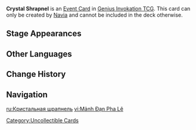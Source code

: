 {{Genius Invokation TCG Infobox
|id          = 116081
|image       = Crystal Shrapnel Event Card.png
|type        = Event Card
|createdby   = Mutual Assistance Network;As the Sunlit Sky's Singing Salute
|matching    = 1
|effect      = Deal 1 '''Physical DMG''' to the opponent's active character and draw 1 card.
|features = Navia
}}
'''Crystal Shrapnel''' is an [[Event Card]] in [[Genius Invokation TCG]]. This card can only be created by [[Navia (Character Card)|Navia]] and cannot be included in the deck otherwise.

==Stage Appearances==
{{Genius Invokation TCG Stage Appearances|createdby=Navia (Character Card)}}

==Other Languages==
{{Other Languages
|en       = Crystal Shrapnel
|zhs      = 裂晶弹片
|zhs_rm   = 
|zht      = 裂晶彈片
|zht_rm   = 
|zh_tl    = 
|ja       = 裂晶の欠片
|ja_rm    = Resshou no Kakera{{Assumed}}
|ja_tl    = 
|ko       = 결정 파편
|ko_rm    = 
|ko_tl    = 
|es       = Fragmento de metralla
|es_tl    = Shrapnel Fragment
|fr       = Shrapnel cristallin
|fr_tl    = Crystalline Shrapnel
|ru       = Кристальная шрапнель
|ru_tl    = Crystal Shrapnel 
|th       = Crystal Shrapnel
|vi       = Mảnh Đạn Pha Lê
|vi_tl    = 
|de       = Kristallscharfer Splitter
|de_tl    = Crystal-Sharp Splinter
|id       = Crystal Shrapnel
|pt       = Fragmento da Rachadura
|pt_tl    = 
|tr       = Kristal Şarapnel
|tr_tl    = 
|it       = Bossolo di cristallo
|it_tl    = 
}}

==Change History==
{{Change History|4.8}}

==Navigation==
{{Genius Invokation TCG Navbox|Event Card}}

[[Category:Uncollectible Cards]]

[[ru:Кристальная шрапнель]]
[[vi:Mảnh Đạn Pha Lê]]